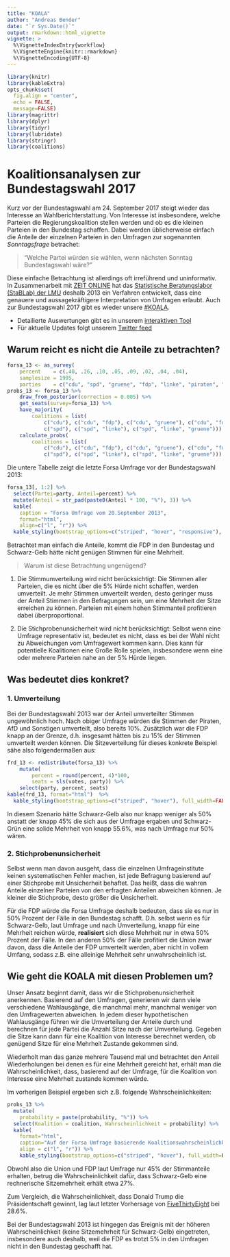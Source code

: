 ```yaml
---
title: "KOALA"
author: "Andreas Bender"
date: "`r Sys.Date()`"
output: rmarkdown::html_vignette
vignette: >
  %\VignetteIndexEntry{workflow}
  %\VignetteEngine{knitr::rmarkdown}
  %\VignetteEncoding{UTF-8}
---
```


```r
library(knitr)
library(kableExtra)
opts_chunk$set(
  fig.align = "center",
  echo = FALSE, 
  message=FALSE)
library(magrittr)
library(dplyr)
library(tidyr)
library(lubridate)
library(stringr)
library(coalitions)
```


# Koalitionsanalysen zur Bundestagswahl 2017

Kurz vor der Bundestagswahl am 24. September 2017 steigt wieder das Interesse 
an Wahlberichterstattung. Von Interesse ist insbesondere, welche Parteien 
die Regierungskoalition stellen werden und ob es die kleinen Parteien in 
den Bundestag schaffen. Dabei werden üblicherweise einfach die Anteile der 
einzelnen Parteien in den Umfragen zur sogenannten *Sonntagsfrage* betrachet: 

> "Welche Partei würden sie wählen, wenn nächsten Sonntag Bundestagswahl wäre?"

Diese einfache Betrachtung ist allerdings oft irreführend und uninformativ. 
In Zusammenarbeit mit [ZEIT ONLINE](http://www.zeit.de/serie/wahlistik) hat das 
[Statistische Beratungslabor (StaBLab) der LMU](http://www.stablab.stat.uni-muenchen.de/index.html) 
deshalb 2013 ein Verfahren entwickelt, dass eine genauere und aussagekräftigere 
Interpretation von Umfragen erlaubt. Auch zur Bundestagswahl 2017 gibt es wieder
unsere [\#KOALA](http://koala.stat.uni-muenchen.de/). 

- Detailierte Auswertungen gibt es in unserem [interaktiven Tool](http://koala.stat.uni-muenchen.de/)
- Für aktuelle Updates folgt unserem [Twitter feed](https://twitter.com/KOALA_LMU)


## Warum reicht es nicht die Anteile zu betrachten?
```r
forsa_13 <- as_survey(
    percent    = c(.40, .26, .10, .05, .09, .02, .04, .04),
    samplesize = 1995,
    parties    = c("cdu", "spd", "gruene", "fdp", "linke", "piraten", "afd", "sonstige"))
probs_13 <- forsa_13 %>% 
    draw_from_posterior(correction = 0.005) %>% 
    get_seats(survey=forsa_13) %>% 
    have_majority(
        coalitions = list(
            c("cdu"), c("cdu", "fdp"), c("cdu", "gruene"), c("cdu", "fdp", "gruene"),
            c("spd"), c("spd", "linke"), c("spd", "linke", "gruene"))) %>% 
    calculate_probs(
        coalitions = list(
            c("cdu"), c("cdu", "fdp"), c("cdu", "gruene"), c("cdu", "fdp", "gruene"),
            c("spd"), c("spd", "linke"), c("spd", "linke", "gruene")))
```


Die untere Tabelle zeigt die letzte Forsa Umfrage vor der Bundestagswahl 2013: 

```r
forsa_13[, 1:2] %>% 
  select(Partei=party, Anteil=percent) %>% 
  mutate(Anteil = str_pad(paste0(Anteil * 100, "%"), 3)) %>% 
  kable(
    caption = "Forsa Umfrage vom 20.September 2013", 
    format="html",
    align=c("l", "r")) %>% 
  kable_styling(bootstrap_options=c("striped", "hover", "responsive"), full_width=FALSE)
```

Betrachtet man einfach die Anteile, kommt die FDP in den Bundestag und 
Schwarz-Gelb hätte nicht genügen Stimmen für eine Mehrheit. 

> Warum ist diese Betrachtung ungenügend?

1. Die Stimmumverteilung wird nicht berücksichtigt: 
Die Stimmen aller Parteien, die es nicht über die 5% Hürde nicht schaffen, 
werden umverteilt. Je mehr Stimmen umverteilt werden, desto geringer muss der 
Anteil Stimmen in den Befragungen sein, um eine Mehrheit der Sitze erreichen zu 
können. Parteien mit einem hohen Stimmanteil profitieren dabei überproportional. 

2. Die Stichprobenunsicherheit wird nicht berücksichtigt: 
Selbst wenn eine Umfrage representativ ist, bedeutet es nicht, dass es bei der 
Wahl nicht zu Abweichungen vom Umfragewert kommen kann. Dies kann für potentielle 
Koalitionen eine Große Rolle spielen, insbesondere wenn eine oder mehrere 
Parteien nahe an der 5% Hürde liegen.


## Was bedeutet dies konkret? 

### 1. Umverteilung 
Bei der Bundestagswahl 2013 war der Anteil umverteilter Stimmen ungewöhnlich hoch. 
Nach obiger Umfrage würden die Stimmen der Piraten, AfD und Sonstigen umverteilt, 
also bereits 10%. Zusätzlich war die FDP knapp an der Grenze, d.h. 
insgesamt hätten bis zu 15% der Stimmen umverteilt werden können. Die 
Sitzeverteilung für dieses konkrete Beispiel sähe also folgendermaßen aus: 

```r
frd_13 <- redistribute(forsa_13) %>% 
    mutate(
        percent = round(percent, 4)*100,
        seats = sls(votes, party)) %>% 
    select(party, percent, seats)
kable(frd_13, format="html")  %>% 
  kable_styling(bootstrap_options=c("striped", "hover"), full_width=FALSE)
```

In diesem Szenario hätte Schwarz-Gelb also nur knapp weniger als 50% anstatt 
der knapp 45% die sich aus der Umfrage ergaben und Schwarz-Grün eine solide 
Mehrheit von knapp 55.6%, was nach Umfrage nur 50% wären. 

### 2. Stichprobenunsicherheit

Selbst wenn man davon ausgeht, dass die einzelnen Umfrageinstitute keinen 
systematischen Fehler machen, ist jede Befragung basierend auf einer Stichprobe 
mit Unsicherheit behaftet. Das heißt, dass die wahren Anteile einzelner Parteien 
von den erfragten Anteilen abweichen können.  Je kleiner die Stichprobe, desto 
größer die Unsicherheit.

Für die FDP würde die Forsa Umfrage deshalb bedeuten, dass sie es nur in 50% 
Prozent der Fälle in den Bundestag schafft. D.h. selbst wenn es für Schwarz-Gelb, 
laut Umfrage und nach Umverteilung, knapp für eine Mehrheit reichen würde, 
**realisiert** sich diese Mehrheit nur in etwa 50% Prozent der Fälle. 
In den anderen 50% der Fälle profitiert die Union zwar davon, dass die Anteile 
der FDP umverteilt werden, aber nicht in vollem Umfang, sodass z.B. eine 
alleinige Mehrheit sehr unwahrscheinlich ist. 

## Wie geht die KOALA mit diesen Problemen um? 

Unser Ansatz beginnt damit, dass wir die Stichprobenunsicherheit anerkennen.
Basierend auf den Umfragen, generieren wir dann viele verschiedene Wahlausgänge, 
die manchmal mehr, manchmal weniger von den Umfragewerten abweichen. In jedem 
dieser hypothetischen Wahlausgänge führen wir die Umverteilung der Anteile 
durch und berechnen für jede Partei die Anzahl Sitze nach der Umverteilung. 
Gegeben die Sitze kann dann für eine Koalition von Interesse berechnet werden, 
ob genügend Sitze für eine Mehrheit Zustande gekommen sind. 

Wiederholt man das ganze mehrere Tausend mal und betrachtet den Anteil 
Wiederholungen bei denen es für eine Mehrheit gereicht hat, erhält man die 
Wahrscheinlichkeit, dass, basierend auf der Umfrage, für die Koalition von 
Interesse eine Mehrheit zustande kommen würde. 

Im vorherigen Beispiel ergeben sich z.B. folgende Wahrscheinlichkeiten: 

```r
probs_13 %>% 
  mutate(
    probability = paste(probability, "%")) %>% 
  select(Koalition = coalition, Wahrscheinlichkeit = probability) %>% 
  kable(
    format="html",
    caption="Auf der Forsa Umfrage basierende Koalitionswahrscheinlichkeiten laut unserer KOALA",
    align = c("l", "r")) %>% 
    kable_styling(bootstrap_options=c("striped", "hover"), full_width=F)
```

Obwohl also die Union und FDP laut Umfrage nur 45% der Stimmanteile erhalten, 
betrug die Wahrscheinlichkeit dafür, dass Schwarz-Gelb eine rechnerische 
Sitzemehrheit erhält etwa 27%. 

Zum Vergleich, die Wahrscheinlichkeit, 
dass Donald Trump die Präsidentschaft gewinnt, lag laut letzter Vorhersage von 
[FiveThirtyEight](https://projects.fivethirtyeight.com/2016-election-forecast/)
bei 28.6%. 

Bei der Bundestagswahl 2013 ist hingegen das Ereignis mit der höheren 
Wahrscheinlichkeit (keine Sitzemehrheit für Schwarz-Gelb) eingetreten, 
insbesondere auch deshalb, weil die FDP es trotzt 5% in den Umfragen nicht in 
den Bundestag geschafft hat. 





